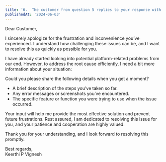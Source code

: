 ```yaml
---
title: '6.	The customer from question 5 replies to your response with the below: “I’m so frustrated. I’ve been trying to make this work for hours and I just can’t figure it out. It must be a platform issue so just fix it for me instead of asking me questions.” Please write a follow-up reply to the customer.'
publishedAt: '2024-06-03'
---
```


Dear Customer,

I sincerely apologize for the frustration and inconvenience you’ve experienced. I understand how challenging these issues can be, and I want to resolve this as quickly as possible for you.

I have already started looking into potential platform-related problems from our end. However, to address the root cause efficiently, I need a bit more information about your situation:

Could you please share the following details when you get a moment?

- A brief description of the steps you’ve taken so far.
- Any error messages or screenshots you’ve encountered.
- The specific feature or function you were trying to use when the issue occurred.

Your input will help me provide the most effective solution and prevent future frustrations. Rest assured, I am dedicated to resolving this issue for you, and your patience and cooperation are highly valued.

Thank you for your understanding, and I look forward to resolving this promptly.

Best regards,  
Keerthi P Vignesh
